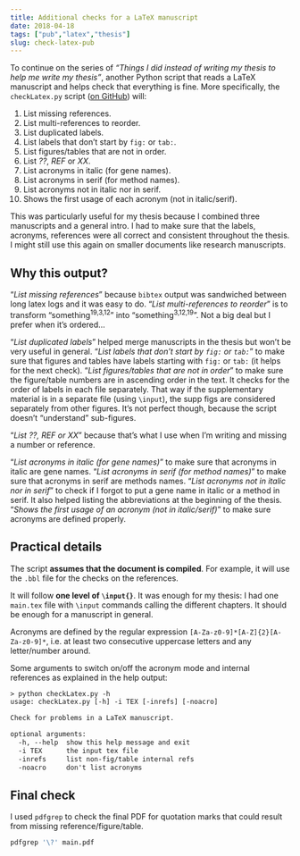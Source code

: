 ```yaml
---
title: Additional checks for a LaTeX manuscript
date: 2018-04-18
tags: ["pub","latex","thesis"]
slug: check-latex-pub
---
```


To continue on the series of *"Things I did instead of writing my thesis to help me write my thesis"*, another Python script that reads a LaTeX manuscript and helps check that everything is fine.
More specifically, the `checkLatex.py` script ([on GitHub](https://github.com/jmonlong/Hippocamplus/tree/config/python/checkLatex)) will:

1. List missing references.
1. List multi-references to reorder.
1. List duplicated labels.
1. List labels that don't start by `fig:` or `tab:`.
1. List figures/tables that are not in order.
1. List *??*, *REF* or *XX*.
1. List acronyms in italic (for gene names).
1. List acronyms in serif (for method names).
1. List acronyms not in italic nor in serif.
1. Shows the first usage of each acronym (not in italic/serif).

This was particularly useful for my thesis because I combined three manuscripts and a general intro. 
I had to make sure that the labels, acronyms, references were all correct and consistent throughout the thesis.
I might still use this again on smaller documents like research manuscripts.


## Why this output?

"*List missing references*" because `bibtex` output was sandwiched between long latex logs and it was easy to do.
"*List multi-references to reorder*" is to transform "something<sup>19,3,12</sup>" into "something<sup>3,12,19</sup>". 
Not a big deal but I prefer when it's ordered...

"*List duplicated labels*" helped merge manuscripts in the thesis but won't be very useful in general.
"*List labels that don't start by `fig:` or `tab:`*" to make sure that figures and tables have labels starting with `fig:` or `tab:` (it helps for the next check).
"*List figures/tables that are not in order*" to make sure the figure/table numbers are in ascending order in the text. 
It checks for the order of labels in each file separately. 
That way if the supplementary material is in a separate file (using `\input`), the supp figs are considered separately from other figures.
It's not perfect though, because the script doesn't "understand" sub-figures.

"*List ??, REF or XX*" because that's what I use when I'm writing and missing a number or reference.

"*List acronyms in italic (for gene names)*" to make sure that acronyms in italic are gene names.
"*List acronyms in serif (for method names)*" to make sure that acronyms in serif are methods names.
"*List acronyms not in italic nor in serif*" to check if I forgot to put a gene name in italic or a method in serif. 
It also helped listing the abbreviations at the beginning of the thesis.
"*Shows the first usage of an acronym (not in italic/serif)*" to make sure acronyms are defined properly.

## Practical details

The script **assumes that the document is compiled**. 
For example, it will use the `.bbl` file for the checks on the references.

It will follow **one level of `\input{}`**. 
It was enough for my thesis: I had one `main.tex` file with `\input` commands calling the different chapters.
It should be enough for a manuscript in general.

Acronyms are defined by the regular expression `[A-Za-z0-9]*[A-Z]{2}[A-Za-z0-9]*`, i.e. at least two consecutive uppercase letters and any letter/number around.

Some arguments to switch on/off the acronym mode and internal references as explained in the help output:

```txt
> python checkLatex.py -h
usage: checkLatex.py [-h] -i TEX [-inrefs] [-noacro]

Check for problems in a LaTeX manuscript.

optional arguments:
  -h, --help  show this help message and exit
  -i TEX      the input tex file
  -inrefs     list non-fig/table internal refs
  -noacro     don't list acronyms
```


## Final check

I used `pdfgrep` to check the final PDF for quotation marks that could result from missing reference/figure/table.

```sh
pdfgrep '\?' main.pdf
```
